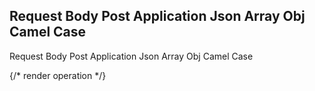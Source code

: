 ## Request Body Post Application Json Array Obj Camel Case

Request Body Post Application Json Array Obj Camel Case

{/* render operation */}
